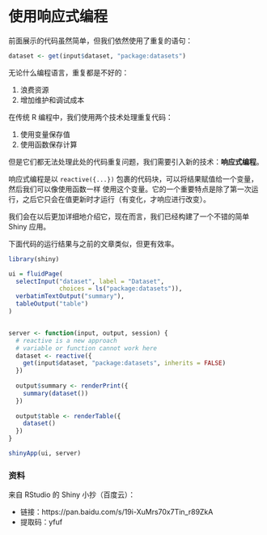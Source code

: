 # 使用响应式编程

前面展示的代码虽然简单，但我们依然使用了重复的语句：

```r
dataset <- get(input$dataset, "package:datasets")
```

无论什么编程语言，重复都是不好的：

1. 浪费资源
2. 增加维护和调试成本

在传统 R 编程中，我们使用两个技术处理重复代码：

1. 使用变量保存值
2. 使用函数保存计算

但是它们都无法处理此处的代码重复问题，我们需要引入新的技术：**响应式编程**。

响应式编程是以 `reactive({...})` 包裹的代码块，可以将结果赋值给一个变量，然后我们可以像使用函数一样
使用这个变量。它的一个重要特点是除了第一次运行，之后它只会在值更新时才运行（有变化，才响应进行改变）。

我们会在以后更加详细地介绍它，现在而言，我们已经构建了一个不错的简单 Shiny 应用。

下面代码的运行结果与之前的文章类似，但更有效率。

```r
library(shiny)

ui = fluidPage(
  selectInput("dataset", label = "Dataset",
              choices = ls("package:datasets")),
  verbatimTextOutput("summary"),
  tableOutput("table")
)


server <- function(input, output, session) {
  # reactive is a new approach
  # variable or function cannot work here
  dataset <- reactive({
    get(input$dataset, "package:datasets", inherits = FALSE)
  })
  
  output$summary <- renderPrint({
    summary(dataset())
  })
  
  output$table <- renderTable({
    dataset()
  })
}

shinyApp(ui, server)

```

### 资料

来自 RStudio 的 Shiny 小抄（百度云）：

- 链接：https://pan.baidu.com/s/19i-XuMrs70x7Tin_r89ZkA 
- 提取码：yfuf